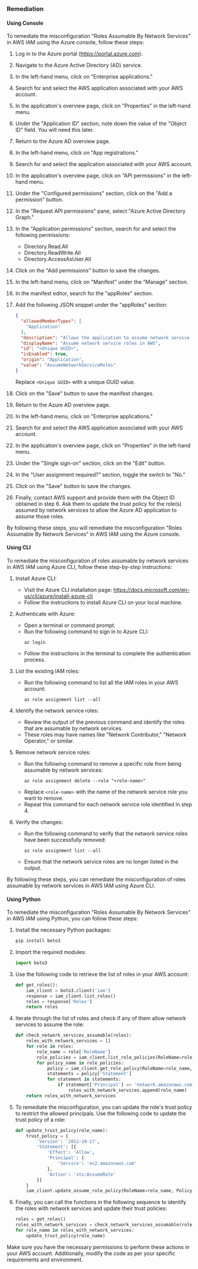 ### Remediation

#### Using Console

To remediate the misconfiguration "Roles Assumable By Network Services" in AWS IAM using the Azure console, follow these steps:

1. Log in to the Azure portal (https://portal.azure.com).

2. Navigate to the Azure Active Directory (AD) service.

3. In the left-hand menu, click on "Enterprise applications."

4. Search for and select the AWS application associated with your AWS account.

5. In the application's overview page, click on "Properties" in the left-hand menu.

6. Under the "Application ID" section, note down the value of the "Object ID" field. You will need this later.

7. Return to the Azure AD overview page.

8. In the left-hand menu, click on "App registrations."

9. Search for and select the application associated with your AWS account.

10. In the application's overview page, click on "API permissions" in the left-hand menu.

11. Under the "Configured permissions" section, click on the "Add a permission" button.

12. In the "Request API permissions" pane, select "Azure Active Directory Graph."

13. In the "Application permissions" section, search for and select the following permissions:
    - Directory.Read.All
    - Directory.ReadWrite.All
    - Directory.AccessAsUser.All

14. Click on the "Add permissions" button to save the changes.

15. In the left-hand menu, click on "Manifest" under the "Manage" section.

16. In the manifest editor, search for the "appRoles" section.

17. Add the following JSON snippet under the "appRoles" section:
    ```json
    {
      "allowedMemberTypes": [
        "Application"
      ],
      "description": "Allows the application to assume network service roles in AWS.",
      "displayName": "Assume network service roles in AWS",
      "id": "<Unique GUID>",
      "isEnabled": true,
      "origin": "Application",
      "value": "AssumeNetworkServiceRoles"
    }
    ```
    Replace `<Unique GUID>` with a unique GUID value.

18. Click on the "Save" button to save the manifest changes.

19. Return to the Azure AD overview page.

20. In the left-hand menu, click on "Enterprise applications."

21. Search for and select the AWS application associated with your AWS account.

22. In the application's overview page, click on "Properties" in the left-hand menu.

23. Under the "Single sign-on" section, click on the "Edit" button.

24. In the "User assignment required?" section, toggle the switch to "No."

25. Click on the "Save" button to save the changes.

26. Finally, contact AWS support and provide them with the Object ID obtained in step 6. Ask them to update the trust policy for the role(s) assumed by network services to allow the Azure AD application to assume those roles.

By following these steps, you will remediate the misconfiguration "Roles Assumable By Network Services" in AWS IAM using the Azure console.

#### Using CLI

To remediate the misconfiguration of roles assumable by network services in AWS IAM using Azure CLI, follow these step-by-step instructions:

1. Install Azure CLI: 
   - Visit the Azure CLI installation page: https://docs.microsoft.com/en-us/cli/azure/install-azure-cli
   - Follow the instructions to install Azure CLI on your local machine.

2. Authenticate with Azure: 
   - Open a terminal or command prompt.
   - Run the following command to sign in to Azure CLI:
     ```
     az login
     ```
   - Follow the instructions in the terminal to complete the authentication process.

3. List the existing IAM roles: 
   - Run the following command to list all the IAM roles in your AWS account:
     ```
     az role assignment list --all
     ```

4. Identify the network service roles: 
   - Review the output of the previous command and identify the roles that are assumable by network services.
   - These roles may have names like "Network Contributor," "Network Operator," or similar.

5. Remove network service roles: 
   - Run the following command to remove a specific role from being assumable by network services:
     ```
     az role assignment delete --role "<role-name>"
     ```
   - Replace `<role-name>` with the name of the network service role you want to remove.
   - Repeat this command for each network service role identified in step 4.

6. Verify the changes: 
   - Run the following command to verify that the network service roles have been successfully removed:
     ```
     az role assignment list --all
     ```
   - Ensure that the network service roles are no longer listed in the output.

By following these steps, you can remediate the misconfiguration of roles assumable by network services in AWS IAM using Azure CLI.

#### Using Python

To remediate the misconfiguration "Roles Assumable By Network Services" in AWS IAM using Python, you can follow these steps:

1. Install the necessary Python packages:
   ```python
   pip install boto3
   ```

2. Import the required modules:
   ```python
   import boto3
   ```

3. Use the following code to retrieve the list of roles in your AWS account:
   ```python
   def get_roles():
       iam_client = boto3.client('iam')
       response = iam_client.list_roles()
       roles = response['Roles']
       return roles
   ```

4. Iterate through the list of roles and check if any of them allow network services to assume the role:
   ```python
   def check_network_services_assumable(roles):
       roles_with_network_services = []
       for role in roles:
           role_name = role['RoleName']
           role_policies = iam_client.list_role_policies(RoleName=role_name)['PolicyNames']
           for policy_name in role_policies:
               policy = iam_client.get_role_policy(RoleName=role_name, PolicyName=policy_name)['PolicyDocument']
               statements = policy['Statement']
               for statement in statements:
                   if statement['Principal'] == 'network.amazonaws.com':
                       roles_with_network_services.append(role_name)
       return roles_with_network_services
   ```

5. To remediate the misconfiguration, you can update the role's trust policy to restrict the allowed principals. Use the following code to update the trust policy of a role:
   ```python
   def update_trust_policy(role_name):
       trust_policy = {
           'Version': '2012-10-17',
           'Statement': [{
               'Effect': 'Allow',
               'Principal': {
                   'Service': 'ec2.amazonaws.com'
               },
               'Action': 'sts:AssumeRole'
           }]
       }
       iam_client.update_assume_role_policy(RoleName=role_name, PolicyDocument=json.dumps(trust_policy))
   ```

6. Finally, you can call the functions in the following sequence to identify the roles with network services and update their trust policies:
   ```python
   roles = get_roles()
   roles_with_network_services = check_network_services_assumable(roles)
   for role_name in roles_with_network_services:
       update_trust_policy(role_name)
   ```

Make sure you have the necessary permissions to perform these actions in your AWS account. Additionally, modify the code as per your specific requirements and environment.

